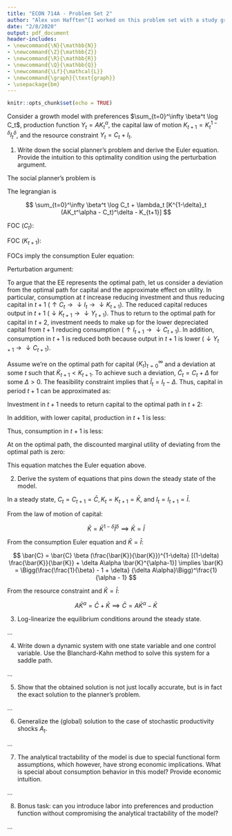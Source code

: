 ```yaml
---
title: "ECON 714A - Problem Set 2"
author: "Alex von Hafften^[I worked on this problem set with a study group of Michael Nattinger, Andrew Smith, and Ryan Mather. I also discussed problems with Sarah Bass, Emily Case, Danny Edgel, and Katherine Kwok.]"
date: "2/8/2020"
output: pdf_document
header-includes:
- \newcommand{\N}{\mathbb{N}}
- \newcommand{\Z}{\mathbb{Z}}
- \newcommand{\R}{\mathbb{R}}
- \newcommand{\Q}{\mathbb{Q}}
- \newcommand{\Lf}{\mathcal{L}}
- \newcommand{\graph}{\text{graph}}
- \usepackage{bm}
---
```


```r
knitr::opts_chunk$set(echo = TRUE)
```

Consider a growth model with preferences $\sum_{t=0}^\infty \beta^t \log C_t$, production function $Y_t=AK_t^\alpha$, the capital law of motion $K_{t+1}=K^{1-\delta}_t I^\delta_t$, and the resource constraint $Y_t=C_t+I_t$.

1. Write down the social planner’s problem and derive the Euler equation. Provide the intuition to this optimality condition using the perturbation argument.

The social planner's problem is

\begin{align*}
\max_{\{C_t, K_t\}_{t=0}^\infty} & \sum_{t=0}^\infty \beta^t \log C_t \\
\text{s.t. } AK_t^\alpha &= C_t+I_t \\
K_{t+1} &= K^{1-\delta}_t I^\delta_t \\
\implies
\max_{\{C_t, K_t\}_{t=0}^\infty} & \sum_{t=0}^\infty \beta^t \log C_t \\
\text{s.t. } 0 &= K^{1-\delta}_t (AK_t^\alpha - C_t)^\delta - K_{t+1}
\end{align*}

The legrangian is

$$
\sum_{t=0}^\infty \beta^t \log C_t + \lambda_t [K^{1-\delta}_t (AK_t^\alpha - C_t)^\delta - K_{t+1}]
$$

FOC ($C_t$):

\begin{align*}
0 &= \frac{\beta^t}{C_t} - \lambda_t \delta K^{1-\delta}_t (AK_t^\alpha - C_t)^{\delta-1} \\
\implies 
\lambda_t &= \frac{\beta^t}{C_t\delta K^{1-\delta}_t I_t^{\delta-1}}
\end{align*}

\pagebreak

FOC ($K_{t+1}$):

\begin{align*}
0 &= -\lambda_t + \lambda_{t+1}[(1-\delta)  K^{-\delta}_{t+1} (AK_{t+1}^\alpha - C_{t+1})^\delta + \delta  K^{1-\delta}_{t+1} (AK_{t+1}^\alpha - C_{t+1})^{\delta-1}A\alpha K_{t+1}^{\alpha-1}]\\
\implies
\frac{\lambda_t}{\lambda_{t+1}} &= (1-\delta) (\frac{I_{t+1}}{K_{t+1}})^\delta + \delta  (\frac{I_{t+1}}{K_{t+1}})^{\delta-1}A\alpha K_{t+1}^{\alpha-1}
\end{align*}

FOCs imply the consumption Euler equation:

\begin{align*}
\frac{(\frac{\beta^t}{C_t\delta K^{1-\delta}_t I_t^{\delta-1}})}
{(\frac{\beta^{t+1}}{C_{t+1} \delta K^{1-\delta}_{t+1} I_{t+1}^{\delta-1}})} 
&= (1-\delta) (\frac{I_{t+1}}{K_{t+1}})^\delta + \delta  (\frac{I_{t+1}}{K_{t+1}})^{\delta-1}A\alpha K_{t+1}^{\alpha-1} \\
\implies
\frac{C_{t+1}  K^{1-\delta}_{t+1} I_{t+1}^{\delta-1}}
{\beta C_t K^{1-\delta}_t I_t^{\delta-1}}
&= (1-\delta) (\frac{I_{t+1}}{K_{t+1}})^\delta + \delta  (\frac{I_{t+1}}{K_{t+1}})^{\delta-1}A\alpha K_{t+1}^{\alpha-1} \\
\implies
C_{t+1}  
&= C_t \beta 
(\frac{ K_t }{K_{t+1} })^{1-\delta}
(\frac{ I_t}{I_{t+1}})^{\delta-1}
[(1-\delta) (\frac{I_{t+1}}{K_{t+1}})^\delta + \delta  (\frac{I_{t+1}}{K_{t+1}})^{\delta-1}A\alpha K_{t+1}^{\alpha-1}] \\
&= C_t \beta 
\Bigg(\frac{K_t}{I_t}\Bigg)^{1-\delta}
\Bigg[(1-\delta) \frac{I_{t+1}}{K_{t+1}} + \delta  A\alpha K_{t+1}^{\alpha-1}\Bigg] \\
&= C_t \beta 
\Bigg[(1-\delta) \frac{I_{t+1}}{I_{t}} + \delta \frac{\alpha Y_{t+1}}{I_t}\Bigg]
\end{align*}

Perturbation argument:

To argue that the EE represents the optimal path, let us consider a deviation from the optimal path for capital and the approximate effect on utility.  In particular, consumption at $t$ increase reducing investment and thus reducing capital in $t+1$ ($\uparrow C_t \to \downarrow I_t \to \downarrow K_{t+1}$).  The reduced capital reduces output in $t+1$ ($\downarrow K_{t+1} \to \downarrow Y_{t+1}$).  Thus to return to the optimal path for capital in $t+2$, investment needs to make up for the lower depreciated capital from $t+1$ reducing consumption ($\uparrow I_{t+1} \to \downarrow C_{t+1}$). In addition, consumption in $t+1$ is reduced both because output in $t+1$ is lower ($\downarrow Y_{t+1} \to \downarrow C_{t+1}$).

Assume we're on the optimal path for capital $\{K_t\}_{t=0}^\infty$ and a deviation at some $t$ such that $\tilde{K}_{t+1} < K_{t+1}$. To achieve such a deviation, $\tilde{C}_t = C_t + \Delta$ for some $\Delta > 0$. The feasibility constraint implies that $\tilde{I}_t = I_t - \Delta$.  Thus, capital in period $t+1$ can be approximated as:

\begin{align*}
\tilde{K}_{t+1} 
&= \tilde{K}_t^{1-\delta} \tilde{I}_t^\delta \\
&= K_t^{1-\delta} (I_t - \Delta)^\delta \\
& \approx K_t^{1-\delta} I_t^{\delta} - \delta K_t^{1-\delta}I_t^{\delta-1} \Delta \\
&= K_{t+1} -  \Delta\frac{\delta K_{t+1} }{I_t}
\end{align*}

\pagebreak

Investment in $t+1$ needs to return capital to the optimal path in $t+2$:

\begin{align*}
\tilde{K}_{t+2} &= K_{t+2} \\
\implies \tilde{K}_{t+1}^{1-\delta} \tilde{I}_{t+1}^\delta &= K_{t+1}^{1-\delta} I_{t+1}^\delta \\
\implies \tilde{I}_{t+1}
&= I_{t+1} K_{t+1}^{\frac{1-\delta}{\delta}} (K_{t+1} -  K_{t+1}\frac{\delta \Delta}{I_t})^{\frac{\delta-1}{\delta}} \\
&\approx I_{t+1} K_{t+1}^{\frac{1-\delta}{\delta}} K_{t+1} ^{\frac{\delta-1}{\delta}} 
+ (-  K_{t+1}\frac{\delta \Delta}{I_t}) \frac{\delta-1}{\delta} I_{t+1} K_{t+1}^{\frac{1-\delta}{\delta}} K_{t+1}^{\frac{\delta-1}{\delta}-1}  \\
&= I_{t+1} + \Delta\frac{(1-\delta)I_{t+1}}{I_t}
\end{align*}

In addition, with lower capital, production in $t+1$ is less:

\begin{align*}
\tilde{Y}_{t+1} 
&= A\tilde{K}_{t+1}^\alpha \\
&= A\Bigg(K_{t+1} - \frac{\delta K_{t+1} \Delta}{I_t}\Bigg)^\alpha \\
&\approx  AK_{t+1}^\alpha - A \alpha K_{t+1}^{\alpha - 1}\frac{\delta K_{t+1} \Delta}{I_t}\\ 
&= Y_{t+1} - \Delta \frac{ \alpha \delta Y_{t+1}}{I_t}
\end{align*}

Thus, consumption in $t+1$ is less:

\begin{align*}
\tilde{Y}_{t+1} &= \tilde{C}_{t+1} + \tilde{I}_{t+1} \\ 
\implies Y_{t+1} - \Delta\frac{ \alpha \delta Y_{t+1}}{I_t} &= \tilde{C}_{t+1} + (I_{t+1} + \Delta(1-\delta)\frac{I_{t+1}}{I_t}) \\ 
\implies \tilde{C}_{t+1} 
&= Y_{t+1} - \Delta\frac{ \alpha \delta Y_{t+1}}{I_t} - I_{t+1} - \Delta \frac{(1-\delta)I_{t+1}}{I_t} \\ 
&= C_{t+1} - \Delta\Bigg[(1-\delta)\frac{I_{t+1}}{I_t} + \delta \frac{ \alpha  Y_{t+1} }{I_t}\Bigg]
\end{align*}

At on the optimal path, the discounted marginal utility of deviating from the optimal path is zero:

\begin{align*}
0 &= u'(\tilde{C}_t) + \beta u'(\tilde{C}_{t+1}) \\
\implies 0 &= u'(C_t)\Delta - \beta u'(C_{t+1}) \Delta  \Bigg[(1-\delta)\frac{I_{t+1}}{I_t} + \delta \frac{ \alpha  Y_{t+1} }{I_t}\Bigg] \\
\implies 0 &= C_t^{-1}\Delta - \beta C_{t+1}^{-1} \Delta  \Bigg[(1-\delta)\frac{I_{t+1}}{I_t} + \delta \frac{ \alpha  Y_{t+1} }{I_t}\Bigg]\\
\implies C_{t+1} &= C_t \beta \Bigg[(1-\delta)\frac{I_{t+1}}{I_t} + \delta \frac{ \alpha  Y_{t+1} }{I_t}\Bigg] \\
\end{align*}

This equation matches the Euler equation above.

2. Derive the system of equations that pins down the steady state of the model.

In a steady state, $C_t = C_{t+1} = \bar{C}, K_t = K_{t+1} = \bar{K}$, and $I_t = I_{t+1} = \bar{I}$.  

From the law of motion of capital:

$$
\bar{K}=\bar{K}^{1-\delta} \bar{I}^\delta \implies \bar{K} = \bar{I}
$$

From the consumption Euler equation and $\bar{K} = \bar{I}$:

$$
\bar{C} 
= \bar{C} \beta 
(\frac{\bar{K}}{\bar{K}})^{1-\delta}
[(1-\delta) \frac{\bar{K}}{\bar{K}} + \delta  A\alpha \bar{K}^{\alpha-1}] 
\implies
\bar{K} = \Bigg(\frac{\frac{1}{\beta} - 1 + \delta}
{\delta  A\alpha}\Bigg)^\frac{1}{\alpha - 1}
$$

From the resource constraint and $\bar{K} = \bar{I}$:

$$
A\bar{K}^\alpha = \bar{C}+\bar{K} \implies  \bar{C} = A\bar{K}^\alpha -\bar{K} 
$$

3. Log-linearize the equilibrium conditions around the steady state.

...

4. Write down a dynamic system with one state variable and one control variable. Use the Blanchard-Kahn method to solve this system for a saddle path.

...

5. Show that the obtained solution is not just locally accurate, but is in fact the exact solution to the planner’s problem.

...

6. Generalize the (global) solution to the case of stochastic productivity shocks $A_t$.

...

7. The analytical tractability of the model is due to special functional form assumptions, which however, have strong economic implications. What is special about consumption behavior in this model? Provide economic intuition.

...

8. Bonus task: can you introduce labor into preferences and production function without compromising the analytical tractability of the model?

...